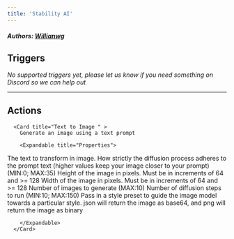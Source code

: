```yaml
---
title: 'Stability AI'
---
```


##### Authors: [Willianwg](https://github.com/Willianwg)


## Triggers

*No supported triggers yet, please let us know if you need something on Discord so we can help out* 


---

## Actions


      <Card title="Text to Image " >
        Generate an image using a text prompt

        <Expandable title="Properties">
          
<ResponseField name="Prompt" required type="Short_text">
The text to transform in image.
</ResponseField>
            
<ResponseField name="cfg_scale"  type="Number">
How strictly the diffusion process adheres to the prompt text (higher values keep your image closer to your prompt) (MIN:0; MAX:35)
</ResponseField>
            
<ResponseField name="height"  type="Number">
Height of the image in pixels. Must be in increments of 64 and >= 128
</ResponseField>
            
<ResponseField name="width"  type="Number">
Width of the image in pixels. Must be in increments of 64 and >= 128
</ResponseField>
            
<ResponseField name="samples"  type="Short_text">
Number of images to generate (MAX:10)
</ResponseField>
            
<ResponseField name="steps"  type="Number">
Number of diffusion steps to run (MIN:10; MAX:150)
</ResponseField>
            
<ResponseField name="weight"  type="Number">

</ResponseField>
            
<ResponseField name="clip_guidance_preset"  type="Static_dropdown">

</ResponseField>
            
<ResponseField name="style_preset"  type="Static_dropdown">
Pass in a style preset to guide the image model towards a particular style.
</ResponseField>
            
<ResponseField name="Engine ID" required type="Static_dropdown">

</ResponseField>
            
<ResponseField name="accept_format" required type="Static_dropdown">
json will return the image as base64, and png will return the image as binary
</ResponseField>
              
        </Expandable>
      </Card>
  
